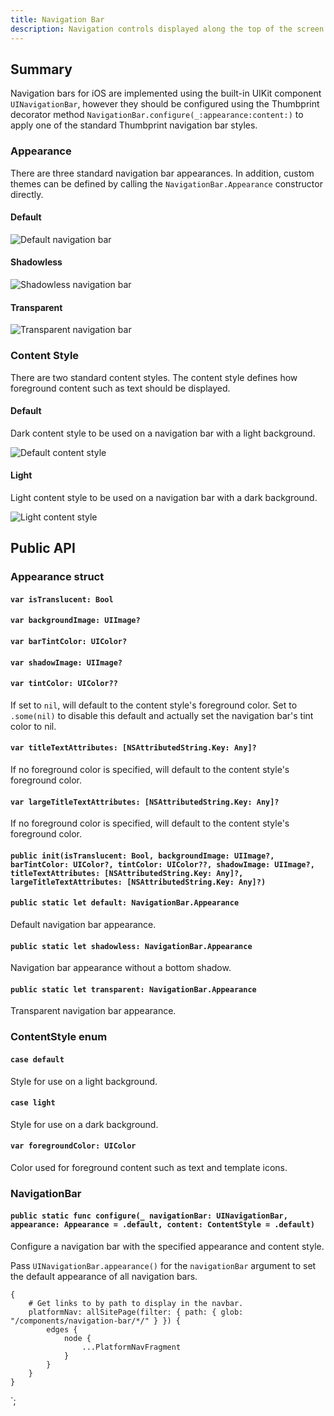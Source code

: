 ```yaml
---
title: Navigation Bar
description: Navigation controls displayed along the top of the screen.
---
```



<ComponentHeader data={props.data} />

## Summary

Navigation bars for iOS are implemented using the built-in UIKit component `UINavigationBar`, however they should be configured using the Thumbprint decorator method `NavigationBar.configure(_:appearance:content:)` to apply one of the standard Thumbprint navigation bar styles.

### Appearance

There are three standard navigation bar appearances. In addition, custom themes can be defined by calling the `NavigationBar.Appearance` constructor directly.

#### Default

![Default navigation bar](/img/ios-navigation-bar-default.png)

#### Shadowless

![Shadowless navigation bar](/img/ios-navigation-bar-shadowless.png)

#### Transparent

![Transparent navigation bar](/img/ios-navigation-bar-transparent.png)

### Content Style

There are two standard content styles. The content style defines how foreground content such as text should be displayed.

#### Default

Dark content style to be used on a navigation bar with a light background.

![Default content style](/img/ios-navigation-bar-default.png)

#### Light

Light content style to be used on a navigation bar with a dark background.

![Light content style](/img/ios-navigation-bar-transparent.png)

## Public API

### Appearance struct

#### `var isTranslucent: Bool`

#### `var backgroundImage: UIImage?`

#### `var barTintColor: UIColor?`

#### `var shadowImage: UIImage?`

#### `var tintColor: UIColor??`

If set to `nil`, will default to the content style's foreground color. Set to `.some(nil)` to disable this default and actually set the navigation bar's tint color to nil.

#### `var titleTextAttributes: [NSAttributedString.Key: Any]?`

If no foreground color is specified, will default to the content style's foreground color.

#### `var largeTitleTextAttributes: [NSAttributedString.Key: Any]?`

If no foreground color is specified, will default to the content style's foreground color.

#### `public init(isTranslucent: Bool, backgroundImage: UIImage?, barTintColor: UIColor?, tintColor: UIColor??, shadowImage: UIImage?, titleTextAttributes: [NSAttributedString.Key: Any]?, largeTitleTextAttributes: [NSAttributedString.Key: Any]?)`

#### `public static let default: NavigationBar.Appearance`

Default navigation bar appearance.

#### `public static let shadowless: NavigationBar.Appearance`

Navigation bar appearance without a bottom shadow.

#### `public static let transparent: NavigationBar.Appearance`

Transparent navigation bar appearance.

### ContentStyle enum

#### `case default`

Style for use on a light background.

#### `case light`

Style for use on a dark background.

#### `var foregroundColor: UIColor`

Color used for foreground content such as text and template icons.

### NavigationBar

#### `public static func configure(_ navigationBar: UINavigationBar, appearance: Appearance = .default, content: ContentStyle = .default)`

Configure a navigation bar with the specified appearance and content style.

Pass `UINavigationBar.appearance()` for the `navigationBar` argument to set the default appearance of all navigation bars.

    {
        # Get links to by path to display in the navbar.
        platformNav: allSitePage(filter: { path: { glob: "/components/navigation-bar/*/" } }) {
            edges {
                node {
                    ...PlatformNavFragment
                }
            }
        }
    }
`;
